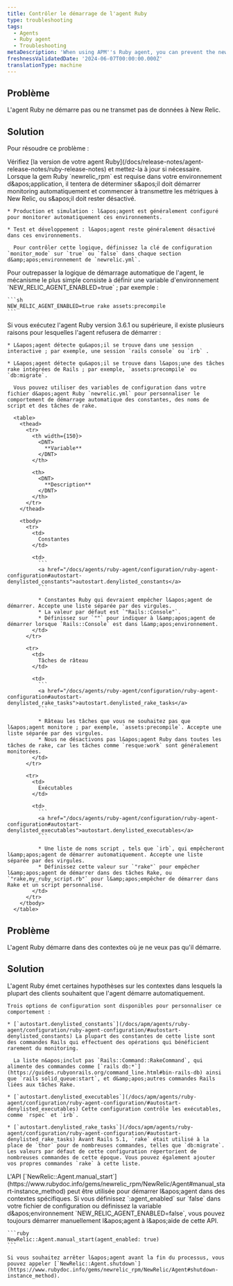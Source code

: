 ```yaml
---
title: Contrôler le démarrage de l'agent Ruby
type: troubleshooting
tags:
  - Agents
  - Ruby agent
  - Troubleshooting
metaDescription: 'When using APM''s Ruby agent, you can prevent the newrelic_rpm gem from starting, or force it to start if it is not reporting data.'
freshnessValidatedDate: '2024-06-07T00:00:00.000Z'
translationType: machine
---
```


## Problème

L&apos;agent Ruby ne démarre pas ou ne transmet pas de données à New Relic.

## Solution

Pour résoudre ce problème :

<CollapserGroup>
  <Collapser id="version-3-6-1-or-later" title="Vérifiez la version de votre agent Ruby.">
    Vérifiez [la version de votre agent Ruby](/docs/release-notes/agent-release-notes/ruby-release-notes) et mettez-la à jour si nécessaire.
  </Collapser>

  <Collapser id="environment" title="Vérifiez l’environnement d’application utilisé.">
    Lorsque la gem Ruby `newrelic_rpm` est requise dans votre environnement d&amp;apos;application, il tentera de déterminer s&amp;apos;il doit démarrer monitoring automatiquement et commencer à transmettre les métriques à New Relic, ou s&amp;apos;il doit rester désactivé.

    * Production et simulation : l&apos;agent est généralement configuré pour monitorer automatiquement ces environnements.

    * Test et développement : l&apos;agent reste généralement désactivé dans ces environnements.

      Pour contrôler cette logique, définissez la clé de configuration `monitor_mode` sur `true` ou `false` dans chaque section d&amp;apos;environnement de `newrelic.yml`.
  </Collapser>

  <Collapser id="forcing-start" title="Forcer l'agent à démarrer.">
    Pour outrepasser la logique de démarrage automatique de l&apos;agent, le mécanisme le plus simple consiste à définir une variable d&apos;environnement `NEW_RELIC_AGENT_ENABLED=true` ; par exemple :

    ```sh
    NEW_RELIC_AGENT_ENABLED=true rake assets:precompile
    ```
  </Collapser>

  <Collapser id="autostart-config" title="Personnaliser les variables de configuration de démarrage automatique.">
    Si vous exécutez l&apos;agent Ruby version 3.6.1 ou supérieure, il existe plusieurs raisons pour lesquelles l&apos;agent refusera de démarrer :

    * L&apos;agent détecte qu&apos;il se trouve dans une session interactive ; par exemple, une session `rails console` ou `irb` .

    * L&apos;agent détecte qu&apos;il se trouve dans l&apos;une des tâches rake intégrées de Rails ; par exemple, `assets:precompile` ou `db:migrate`.

      Vous pouvez utiliser des variables de configuration dans votre fichier d&apos;agent Ruby `newrelic.yml` pour personnaliser le comportement de démarrage automatique des constantes, des noms de script et des tâches de rake.

      <table>
        <thead>
          <tr>
            <th width={150}>
              <DNT>
                **Variable**
              </DNT>
            </th>

            <th>
              <DNT>
                **Description**
              </DNT>
            </th>
          </tr>
        </thead>

        <tbody>
          <tr>
            <td>
              Constantes
            </td>

            <td>
              ```
              <a href="/docs/agents/ruby-agent/configuration/ruby-agent-configuration#autostart-denylisted_constants">autostart.denylisted_constants</a>
              ```

              * Constantes Ruby qui devraient empêcher l&apos;agent de démarrer. Accepte une liste séparée par des virgules.
              * La valeur par défaut est `"Rails::Console"`.
              * Définissez sur `""` pour indiquer à l&amp;apos;agent de démarrer lorsque `Rails::Console` est dans l&amp;apos;environnement.
            </td>
          </tr>

          <tr>
            <td>
              Tâches de râteau
            </td>

            <td>
              ```
              <a href="/docs/agents/ruby-agent/configuration/ruby-agent-configuration#autostart-denylisted_rake_tasks">autostart.denylisted_rake_tasks</a>
              ```

              * Râteau les tâches que vous ne souhaitez pas que l&apos;agent monitore ; par exemple, `assets:precompile`. Accepte une liste séparée par des virgules.
              * Nous ne désactivons pas l&apos;agent Ruby dans toutes les tâches de rake, car les tâches comme `resque:work` sont généralement monitorées.
            </td>
          </tr>

          <tr>
            <td>
              Exécutables
            </td>

            <td>
              ```
              <a href="/docs/agents/ruby-agent/configuration/ruby-agent-configuration#autostart-denylisted_executables">autostart.denylisted_executables</a>
              ```

              * Une liste de noms script , tels que `irb`, qui empêcheront l&amp;apos;agent de démarrer automatiquement. Accepte une liste séparée par des virgules.
              * Définissez cette valeur sur `"rake"` pour empêcher l&amp;apos;agent de démarrer dans des tâches Rake, ou `"rake,my_ruby_script.rb"` pour l&amp;apos;empêcher de démarrer dans Rake et un script personnalisé.
            </td>
          </tr>
        </tbody>
      </table>
  </Collapser>
</CollapserGroup>

## Problème

L&apos;agent Ruby démarre dans des contextes où je ne veux pas qu&apos;il démarre.

## Solution

<CollapserGroup>
  <Collapser id="configure-where-the-agent-starts" title="Personnalisez votre configuration pour contrôler le démarrage de l'agent">
    L&apos;agent Ruby émet certaines hypothèses sur les contextes dans lesquels la plupart des clients souhaitent que l&apos;agent démarre automatiquement.

    Trois options de configuration sont disponibles pour personnaliser ce comportement :

    * [`autostart.denylisted_constants`](/docs/apm/agents/ruby-agent/configuration/ruby-agent-configuration/#autostart-denylisted_constants) La plupart des constantes de cette liste sont des commandes Rails qui effectuent des opérations qui bénéficient rarement du monitoring.

      La liste n&apos;inclut pas `Rails::Command::RakeCommand`, qui alimente des commandes comme [`rails db:*`](https://guides.rubyonrails.org/command_line.html#bin-rails-db) ainsi que `rails solid_queue:start`, et d&amp;apos;autres commandes Rails liées aux tâches Rake.

    * [`autostart.denylisted_executables`](/docs/apm/agents/ruby-agent/configuration/ruby-agent-configuration/#autostart-denylisted_executables) Cette configuration contrôle les exécutables, comme `rspec` et `irb`.

    * [`autostart.denylisted_rake_tasks`](/docs/apm/agents/ruby-agent/configuration/ruby-agent-configuration/#autostart-denylisted_rake_tasks) Avant Rails 5.1, `rake` était utilisé à la place de `thor` pour de nombreuses commandes, telles que `db:migrate`. Les valeurs par défaut de cette configuration répertorient de nombreuses commandes de cette époque. Vous pouvez également ajouter vos propres commandes `rake` à cette liste.
  </Collapser>

  <Collapser id="manually-start-and-stop-the-agent" title="Démarrer et arrêter manuellement l'agent">
    L&apos;API [`NewRelic::Agent.manual_start`](https://www.rubydoc.info/gems/newrelic_rpm/NewRelic/Agent#manual_start-instance_method) peut être utilisée pour démarrer l&amp;apos;agent dans des contextes spécifiques. Si vous définissez `:agent_enabled` sur `false` dans votre fichier de configuration ou définissez la variable d&amp;apos;environnement `NEW_RELIC_AGENT_ENABLED=false`, vous pouvez toujours démarrer manuellement l&amp;apos;agent à l&amp;apos;aide de cette API.

    ```ruby
    NewRelic::Agent.manual_start(agent_enabled: true)
    ```

    Si vous souhaitez arrêter l&apos;agent avant la fin du processus, vous pouvez appeler [`NewRelic::Agent.shutdown`](https://www.rubydoc.info/gems/newrelic_rpm/NewRelic/Agent#shutdown-instance_method).
  </Collapser>
</CollapserGroup>